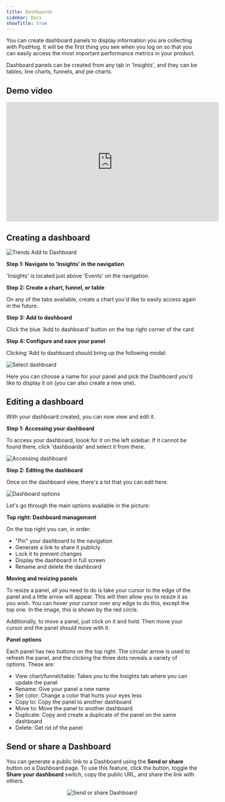```yaml
---
title: Dashboards
sidebar: Docs
showTitle: true
---
```


<FeatureAvailability allPlans />

You can create dashboard panels to display information you are collecting with PostHog. It will be the first thing you see when you log on so that you can easily access the most important performance metrics in your product.

Dashboard panels can be created from any tab in 'Insights', and they can be tables, line charts, funnels, and pie charts.

<BorderWrapper>
    <Quote
        imageSource="/images/customers/anca.png"
        size="md"
        name="Anca Filip"
        title="Head of Product, Mention Me"
        quote={`“The first thing I did was create a dashboard. It took just ten minutes to get the information I needed. Seeing that information so easily is amazing.”`}
    />
</BorderWrapper>

## Demo video

<iframe width="560" height="315" src="https://www.youtube.com/embed/XUKQvXrE96k" frameborder="0" allow="accelerometer; autoplay; clipboard-write; encrypted-media; gyroscope; picture-in-picture" allowfullscreen></iframe>

## Creating a dashboard

![Trends Add to Dashboard](../../images/features/dashboards/add-to-dashboard.png)

**Step 1: Navigate to 'Insights' in the navigation**

'Insights' is located just above 'Events' on the navigation.

**Step 2: Create a chart, funnel, or table**

On any of the tabs available, create a chart you'd like to easily access again in the future.

**Step 3: Add to dashboard**

Click the blue 'Add to dashboard' button on the top right corner of the card 

**Step 4: Configure and save your panel**

Clicking 'Add to dashboard should bring up the following modal:

![Select dashboard](../../images/features/dashboards/select-dashboard.png)

Here you can choose a name for your panel and pick the Dashboard you'd like to display it on (you can also create a new one).

## Editing a dashboard

With your dashboard created, you can now view and edit it.

**Step 1: Accessing your dashboard**

To access your dashboard, loook for it on the left sidebar. If it cannot be found there, click 'dashboards' and select it from there.

![Accessing dashboard](../../images/features/dashboards/dashboard-view.png)

**Step 2: Editing the dashboard**

Once on the dashboard view, there's a lot that you can edit here. 

![Dashboard options](../../images/features/dashboards/dashboard-options.png)

Let's go through the main options available in the picture:

**Top right: Dashboard management**

On the top right you can, in order:

* "Pin" your dashboard to the navigation
* Generate a link to share it publicly 
* Lock it to prevent changes
* Display the dashboard in full screen
* Rename and delete the dashboard

**Moving and resizing panels**

To resize a panel, all you need to do is take your cursor to the edge of the panel and a little arrow will appear. This will then allow you to resize it as you wish. You can hover your cursor over any edge to do this, except the top one. In the image, this is shown by the red circle.

Additionally, to move a panel, just click on it and hold. Then move your cursor and the panel should move with it.

**Panel options**

Each panel has two buttons on the top right. The circular arrow is used to refresh the panel, and the clicking the three dots reveals a variety of options. These are:

* View chart/funnel/table: Takes you to the Insights tab where you can update the panel
* Rename: Give your panel a new name
* Set color: Change a color that hurts your eyes less 
* Copy to: Copy the panel to another dashboard
* Move to: Move the panel to another dashboard 
* Duplicate: Copy and create a duplicate of the panel on the same dashboard
* Delete: Get rid of the panel

## Send or share a Dashboard

You can generate a public link to a Dashboard using the **Send or share** button on a Dashboard page. To use this feature, click the button, toggle the **Share your dashboard** switch, copy the public URL, and share the link with others.


<center>
  <img src={shareDashboardAnimation} style={{borderRadius: "10px", boxShadow: "rgba(0, 0, 0, 0.35) 0px 20px 20px", marginBottom: "60px"}} alt="Send or share Dashboard" />
</center>
